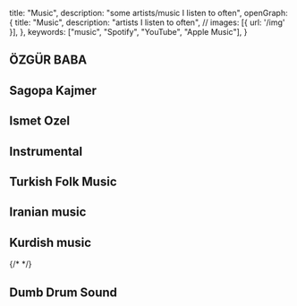   title: "Music",
  description: "some artists/music I listen to often",
  openGraph: {
    title: "Music",
    description: "artists I listen to often",
    // images: [{ url: '/img' }],
  },
  keywords: ["music", "Spotify", "YouTube", "Apple Music"],
}

## ÖZGÜR BABA 
<YouTube videoId="sSKbRHkEpOw" />

## Sagopa Kajmer
<YouTube videoId="a0NwXsKn7a0" />

## Ismet Ozel
<YouTube videoId="oSZdWKCucKU" />
<YouTube videoId="ATUFVEASquI" />

## Instrumental
<Spotify trackId="1Xgf5nfTAeumpKWdO0Kes6" />

## Turkish Folk Music
<YouTube videoId="u1sTBhw1Pgk" />

## Iranian music
<YouTube videoId="_E5Hsay4OOo" />

## Kurdish music
{/* <YouTube videoId="F_xohG2Yamo" /> */}
<YouTube videoId="QiGliX-bphI" />

## Dumb Drum Sound
<Spotify trackId="1vg79pQU2pyO0kK6C084Eb" />
